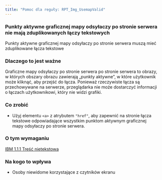 ```yaml
---
title: "Pomoc dla reguły: RPT_Img_UsemapValid"
---
```


<div className="toolHelp">
<Row>
<Column colLg={16} colMd={8} colSm={4} className="toolHead">

### Punkty aktywne graficznej mapy odsyłaczy po stronie serwera nie mają zduplikowanych łączy tekstowych


<div id="locLevel"></div>

Punkty aktywne graficznej mapy odsyłaczy po stronie serwera muszą mieć zduplikowane łącza tekstowe

</Column>
</Row>
<Row>
<Column colLg={11} colMd={5} colSm={4} className="toolMain">

### Dlaczego to jest ważne

Graficzne mapy odsyłaczy po stronie serwera po stronie serwera to obrazy, w których obszary obrazu zawierają „punkty aktywne”, w które użytkownik może kliknąć, aby przejść do łącza. Ponieważ rzeczywiste łącza są przechowywane na serwerze, przeglądarka nie może dostarczyć informacji o łączach użytkownikowi, który nie widzi grafiki.

<div id="locSnippet"></div>

### Co zrobić

* Użyj elementu `<a>` z atrybutem `"href"`, aby zapewnić na stronie łącza tekstowe odpowiadające wszystkim punktom aktywnym graficznej mapy odsyłaczy po stronie serwera.

</Column>
<Column colLg={5} colMd={3} colSm={4} className="toolLeft">

### O tym wymaganiu

[IBM 1.1.1 Treść nietekstowa](https://www.ibm.com/able/guidelines/ci162/non_text_content.html)

### Na kogo to wpływa

* Osoby niewidome korzystające z czytników ekranu

</Column>
</Row>
</div>

